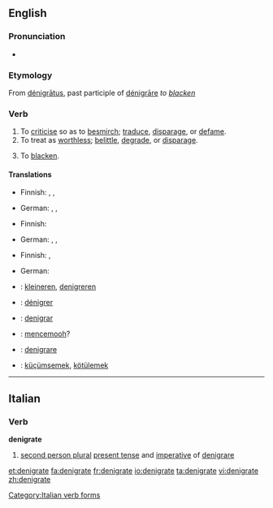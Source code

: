 ==English==

===Pronunciation===
* {{IPA|/ˈdɛ.nɪ.gɹeɪt/}}

===Etymology===
From {{etyl|la}} [[denigratus|dénigrātus]], past participle of [[denigrare|dénigrāre]] ''to [[blacken]]''

===Verb===
{{en-verb|denigrat|ing}}

# To [[criticise]] so as to [[besmirch]]; [[traduce]], [[disparage]], or [[defame]].
# To treat as [[worthless]]; [[belittle]], [[degrade]], or [[disparage]].
# {{rare}} To [[blacken]]. <!-- this usage is obscure at best -->

====Translations====
{{trans-top|to criticise so as to besmirch}}
* Finnish: {{t+|fi|haukkua}}, {{t-|fi|mustata}}, {{t+|fi|mustamaalata}}
{{trans-mid}}
* German: {{t+|de|anschwärzen}}, {{t+|de|verleumden}}, {{t+|de|verunglimpfen}}
{{trans-bottom}}

{{trans-top|to treat as worthless}}
* Finnish: {{t-|fi|vähätellä}}
{{trans-mid}}
* German: {{t+|de|verleumden}}, {{t+|de|verunglimpfen}}, {{t+|de|herabsetzen}}
{{trans-bottom}}

{{trans-top|to blacken}}
* Finnish: {{t-|fi|mustata}}, {{t|fi|pimentää}}
{{trans-mid}}
* German: {{t+|de|anschwärzen}}
{{trans-bottom}}

{{checktrans-top}}
* {{ttbc|Dutch}}: [[kleineren]], [[denigreren]]
* {{ttbc|French}}: [[dénigrer]]
* {{ttbc|Ido}}: [[denigrar]]
{{checktrans-mid}}
* {{ttbc|Indonesian}}: [[cemooh|mencemooh]]?
* {{ttbc|Italian}}: [[denigrare]]
* {{ttbc|Turkish}}: [[küçümsemek]], [[kötülemek]]
{{checktrans-bottom}}

----

==Italian==

===Verb===
'''denigrate'''

# [[second person plural]] [[present tense]] and [[imperative]] of [[denigrare]]

[[Category:Italian verb forms]]

[[et:denigrate]]
[[fa:denigrate]]
[[fr:denigrate]]
[[io:denigrate]]
[[ta:denigrate]]
[[vi:denigrate]]
[[zh:denigrate]]
